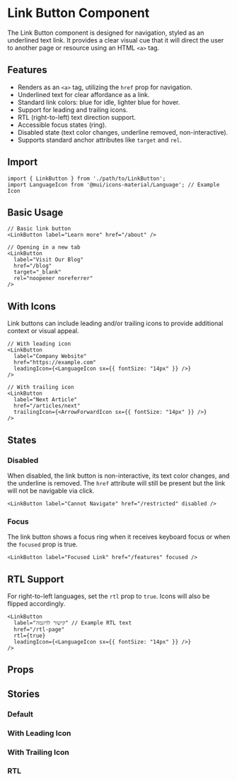 
<Meta of={LinkButtonStories} title="Components/Button/LinkButton/Documentation" />

# Link Button Component

The Link Button component is designed for navigation, styled as an underlined text link. It provides a clear visual cue that it will direct the user to another page or resource using an HTML `<a>` tag.

## Features

- Renders as an `<a>` tag, utilizing the `href` prop for navigation.
- Underlined text for clear affordance as a link.
- Standard link colors: blue for idle, lighter blue for hover.
- Support for leading and trailing icons.
- RTL (right-to-left) text direction support.
- Accessible focus states (ring).
- Disabled state (text color changes, underline removed, non-interactive).
- Supports standard anchor attributes like `target` and `rel`.

## Import

```tsx
import { LinkButton } from './path/to/LinkButton';
import LanguageIcon from '@mui/icons-material/Language'; // Example Icon
```

## Basic Usage

```tsx
// Basic link button
<LinkButton label="Learn more" href="/about" />

// Opening in a new tab
<LinkButton 
  label="Visit Our Blog"
  href="/blog"
  target="_blank"
  rel="noopener noreferrer"
/>
```

## With Icons

Link buttons can include leading and/or trailing icons to provide additional context or visual appeal.

```tsx
// With leading icon
<LinkButton 
  label="Company Website"
  href="https://example.com"
  leadingIcon={<LanguageIcon sx={{ fontSize: "14px" }} />}
/>

// With trailing icon
<LinkButton 
  label="Next Article"
  href="/articles/next"
  trailingIcon={<ArrowForwardIcon sx={{ fontSize: "14px" }} />}
/>
```

## States

### Disabled

When disabled, the link button is non-interactive, its text color changes, and the underline is removed. The `href` attribute will still be present but the link will not be navigable via click.

```tsx
<LinkButton label="Cannot Navigate" href="/restricted" disabled />
```

### Focus

The link button shows a focus ring when it receives keyboard focus or when the `focused` prop is true.

```tsx
<LinkButton label="Focused Link" href="/features" focused />
```

## RTL Support

For right-to-left languages, set the `rtl` prop to `true`. Icons will also be flipped accordingly.

```tsx
<LinkButton 
  label="קישור לדוגמה" // Example RTL text
  href="/rtl-page"
  rtl={true} 
  leadingIcon={<LanguageIcon sx={{ fontSize: "14px" }} />}
/>
```

## Props

<Controls />

## Stories

### Default
<Canvas>
  <Story of={LinkButtonStories.Default} />
</Canvas>

### With Leading Icon
<Canvas>
  <Story of={LinkButtonStories.WithLeadingIcon} />
</Canvas>

### With Trailing Icon
<Canvas>
  <Story of={LinkButtonStories.WithTrailingIcon} />
</Canvas>

### RTL
<Canvas>
  <Story of={LinkButtonStories.RTL} />
</Canvas>

